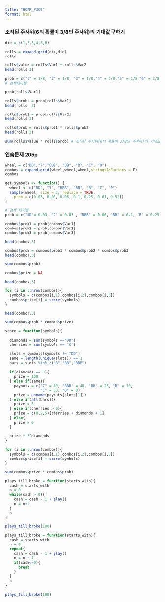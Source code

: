 ```yaml
---
title: "HOPR_P3C9"
format: html
---
```


### 조작된 주사위(6의 확률이 3/8인 주사위)의 기대값 구하기

```r
die = c(1,2,3,4,5,6)
```

```r
rolls = expand.grid(die,die)
rolls
```

```r
rolls$value = rolls$Var1 + rolls$Var2
head(rolls,3)
```

```r
prob = c("1" = 1/8, "2" = 1/8, "3" = 1/8,"4" = 1/8,"5" = 1/8,"6" = 3/8)
# 검색테이블
```

```r
prob[rolls$Var1]
```

```r
rolls$prob1 = prob[rolls$Var1]
head(rolls, 3)
```

```r
rolls$prob2 = prob[rolls$Var2]
head(rolls,3)
```

```r
rolls$prob = rolls$prob1 * rolls$prob2
head(rolls,3)
```

```r
sum(rolls$value * rolls$prob) # 조작된 주사위(6의 확률이 3/8인 주사위)의 기대값
```

### 연습문제 205p

```r
wheel = c("DD","7","BBB", "BB", "B", "C", "0")
combos = expand.grid(wheel,wheel,wheel,stringsAsFactors = F)
combos
```

```r
get_symbols <- function() {
  wheel <- c("DD", "7", "BBB", "BB", "B", "C", "0")
  sample(wheel, size = 3, replace = TRUE, 
    prob = c(0.03, 0.03, 0.06, 0.1, 0.25, 0.01, 0.52))
}
```

```r
# 검색 테이블
prob = c("DD"= 0.03, "7" = 0.03 , "BBB" = 0.06, "BB" = 0.1, "B" = 0.25, "C" = 0.01, "0" = 0.52)
```

```r
combos$prob1 = prob[combos$Var1]
combos$prob2 = prob[combos$Var2]
combos$prob3 = prob[combos$Var3]

head(combos,3)
```

```r
combos$prob = combos$prob1 * combos$prob2 * combos$prob3
head(combos,3)
```

```r
sum(combos$prob)
```

```r
combos$prize = NA

head(combos,3)
```

```r
for (i in 1:nrow(combos)){
  symbols = c(combos[i,1],combos[i,2],combos[i,3])
  combos$prize[i] = score(symbols)
}

head(combos,3)
```

```r
sum(combos$prob * combos$prize)
```

```r
score = function(symbols){
  
  diamonds = sum(symbols =="DD")
  cherries = sum(symbols == "C")
  
  slots = symbols[symbols != "DD"]
  same = length(unique(slots)) == 1
  bars = slots %in% c("B","BB","BBB")
  
  if(diamonds == 3){
    prize = 100
  } else if(same){
    payouts = c("7" = 80, "BBB" = 40, "BB" = 25, "B" = 10,
                "C" = 10, "0" = 0)
    prize = unname(payouts[slots[1]])
  } else if(all(bars)){
    prize = 5
  } else if(cherries > 0){
    prize = c(0,2,5)[cherries + diamonds + 1]
  } else{
    prize = 0
  }
  
  prize * 2^diamonds
}
```

```r
for (i in 1:nrow(combos)){
  symbols = c(combos[i,1],combos[i,2],combos[i,3])
  combos$prize[i] = score(symbols)
}

sum(combos$prize * combos$prob)
```

```r
plays_till_broke = function(starts_with){
  cash = starts_with
  n = 0
  while(cash > 0){
    cash = cash - 1 + play()
    n = n+1
  }
  n
}
```

```r
plays_till_broke(100)
```

```r
plays_till_broke = function(starts_with){
  cash = starts_with
  n = 0
  repeat{
    cash = cash - 1 + play()
    n = n + 1
    if(cash<=0){
      break
    }
  }
  n
}
```

```r
plays_till_broke(100)
```

